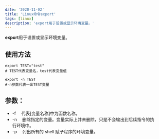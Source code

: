 ```yaml
---
date: '2020-11-02'
title: 'Linux命令export'
tags: [linux]
description: 'export用于设置或显示环境变量。'
---
```


**export**用于设置或显示环境变量。

## 使用方法

```shell
export TEST="test"
# TEST代表变量名，test代表变量值

export -n TEST
#-n参数代表一出TEST变量
```

## 参数：

-   -f 　代表[变量名称]中为函数名称。
-   -n 　删除指定的变量。变量实际上并未删除，只是不会输出到后续指令的执行环境中。
-   -p 　列出所有的 shell 赋予程序的环境变量。
